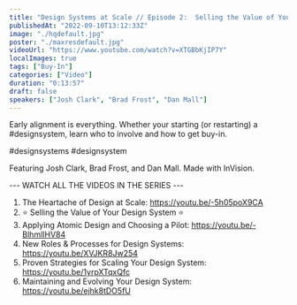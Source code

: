 ```yaml
---
title: "Design Systems at Scale // Episode 2:  Selling the Value of Your Design System"
publishedAt: "2022-09-10T13:12:33Z"
image: "./hqdefault.jpg"
poster: "./maxresdefault.jpg"
videoUrl: "https://www.youtube.com/watch?v=XTGBbKjIP7Y"
localImages: true
tags: ["Buy-In"]
categories: ["Video"]
duration: "0:13:57"
draft: false
speakers: ["Josh Clark", "Brad Frost", "Dan Mall"]
---
```


Early alignment is everything. Whether your starting (or restarting) a #designsystem, learn who to involve and how to get buy-in.

#designsystems #designsystem

Featuring Josh Clark, Brad Frost, and Dan Mall. Made with InVision.

--- WATCH ALL THE VIDEOS IN THE SERIES ---

1. The Heartache of Design at Scale: https://youtu.be/-5h05poX9CA
2. ⭐️ Selling the Value of Your Design System ⭐️
3. Applying Atomic Design and Choosing a Pilot: https://youtu.be/-BlhmlIHV84
4. New Roles & Processes for Design Systems: https://youtu.be/XVJKR8Jw254
5. Proven Strategies for Scaling Your Design System: https://youtu.be/1yrpXTqxQfc
6. Maintaining and Evolving Your Design System: https://youtu.be/ejhk8tDO5fU
